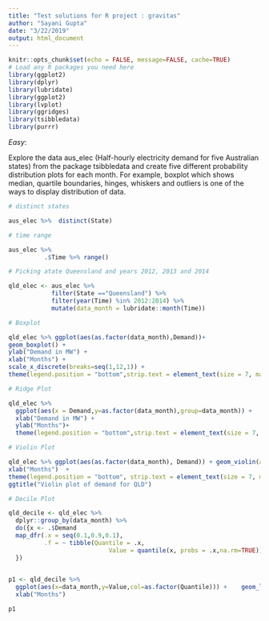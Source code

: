 ```yaml
---
title: "Test solutions for R project : gravitas"
author: "Sayani Gupta"
date: "3/22/2019"
output: html_document
---
```



```r
knitr::opts_chunk$set(echo = FALSE, message=FALSE, cache=TRUE)
# Load any R packages you need here
library(ggplot2)
library(dplyr)
library(lubridate)
library(ggplot2)
library(lvplot)
library(ggridges)
library(tsibbledata)
library(purrr)
```


_*Easy*_:

Explore the data aus_elec (Half-hourly electricity demand for five Australian states) from the package tsibbledata and create five different probability distribution plots for each month. For example, boxplot which shows median, quartile boundaries, hinges, whiskers and outliers is one of the ways to display distribution of data. 


```r

# distinct states

aus_elec %>%  distinct(State)

# time range

aus_elec %>%
          .$Time %>% range()

# Picking atate Queensland and years 2012, 2013 and 2014

qld_elec <- aus_elec %>%
            filter(State =="Queensland") %>%
            filter(year(Time) %in% 2012:2014) %>%  
            mutate(data_month = lubridate::month(Time))

# Boxplot

qld_elec %>% ggplot(aes(as.factor(data_month),Demand))+
geom_boxplot() + 
ylab("Demand in MW") +
xlab("Months") +
scale_x_discrete(breaks=seq(1,12,1)) +
theme(legend.position = "bottom",strip.text = element_text(size = 7, margin = margin())) + ggtitle("Boxplot of demand for QLD")

# Ridge Plot

qld_elec %>% 
  ggplot(aes(x = Demand,y=as.factor(data_month),group=data_month)) +   geom_density_ridges2() +
  xlab("Demand in MW") +
  ylab("Months")+ 
  theme(legend.position = "bottom",strip.text = element_text(size = 7, margin = margin())) + ggtitle("Ridge plot of demand for QLD")

# Violin Plot 

qld_elec %>% ggplot(aes(as.factor(data_month), Demand)) + geom_violin(alpha = 0.03) + ylab("Demand in MW") +
xlab("Months")  +
theme(legend.position = "bottom", strip.text = element_text(size = 7, margin = margin())) +
ggtitle("Violin plot of demand for QLD")

# Decile Plot

qld_decile <- qld_elec %>% 
  dplyr::group_by(data_month) %>%
  do({x <- .$Demand
  map_dfr(.x = seq(0.1,0.9,0.1),
          .f = ~ tibble(Quantile = .x,
                            Value = quantile(x, probs = .x,na.rm=TRUE)))
  })
  

p1 <- qld_decile %>% 
  ggplot(aes(x=data_month,y=Value,col=as.factor(Quantile))) +    geom_line() + ggtitle("Decile plot of demand for QLD") + ylab("Demand in MW") +
  xlab("Months")

p1

```

